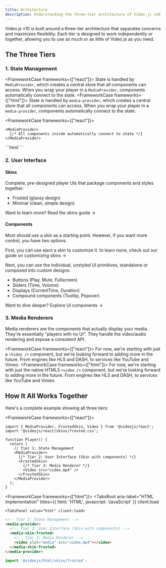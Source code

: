 ```yaml
---
title: Architecture
description: Understanding the three-tier architecture of Video.js v10 - State, UI, and Renderers
---
```



Video.js v10 is built around a three-tier architecture that separates concerns and maximizes flexibility. Each tier is designed to work independently or together, allowing you to use as much or as little of Video.js as you need.

## The Three Tiers

### 1. State Management

<FrameworkCase frameworks={["react"]}>
State is handled by `MediaProvider`, which creates a central store that all components can access. When you wrap your player in a `MediaProvider`, components automatically connect to the state.
</FrameworkCase>
<FrameworkCase frameworks={["html"]}>
State is handled by `media-provider`, which creates a central store that all components can access. When you wrap your player in a `media-provider`, components automatically connect to the state.
</FrameworkCase>

<FrameworkCase frameworks={["react"]}>
```tsx
<MediaProvider>
  {/* All components inside automatically connect to state */}
</MediaProvider>
```
</FrameworkCase>
<FrameworkCase frameworks={["html"]}>
```html
<media-provider>
  <!-- All components inside automatically connect to state -->
</media-provider>
```
</FrameworkCase>

### 2. User Interface

#### Skins
Complete, pre-designed player UIs that package components and styles together:
- Frosted (glassy design)
- Minimal (clean, simple design)

Want to learn more? <DocsLink slug="concepts/skins">Read the skins guide →</DocsLink>

#### Components
Most should use a skin as a starting point. However, if you want more control, you have two options.

First, you can use eject a skin to customize it. <DocsLink slug="how-to/customize-skins">to learn more, check out our guide on customizing skins →</DocsLink>

Next, you can use the individual, unstyled UI primitives, standalone or composed into custom designs:
- Buttons (Play, Mute, Fullscreen)
- Sliders (Time, Volume)
- Displays (CurrentTime, Duration)
- Compound components (Tooltip, Popover)

Want to dive deeper? <DocsLink slug="concepts/ui-components">Explore UI components →</DocsLink>

### 3. Media Renderers

Media renderers are the components that actually display your media. They're essentially "players with no UI". They handle the video/audio rendering and expose a consistent API.

<FrameworkCase frameworks={["react"]}>
For now, we're starting with just a `<Video />` component, but we're looking forward to adding more in the future. From engines like HLS and DASH, to services like YouTube and Vimeo.
</FrameworkCase>
<FrameworkCase frameworks={["html"]}>
For now, we're starting with just the native HTML5 `<video />` component, but we're looking forward to adding more in the future. From engines like HLS and DASH, to services like YouTube and Vimeo.
</FrameworkCase>

## How It All Works Together

Here's a complete example showing all three tiers:

<FrameworkCase frameworks={["react"]}>
```tsx
import { MediaProvider, FrostedSkin, Video } from '@videojs/react';
import '@videojs/react/skins/frosted.css';

function Player() {
  return (
    // Tier 1: State Management
    <MediaProvider>
      {/* Tier 2: User Interface (Skin with components) */}
      <FrostedSkin>
        {/* Tier 3: Media Renderer */}
        <Video src="video.mp4" />
      </FrostedSkin>
    </MediaProvider>
  );
}
```
</FrameworkCase>

<FrameworkCase frameworks={["html"]}>
<TabsRoot
  aria-label="HTML implementation"
  titles={{  html: 'HTML', javascript: 'JavaScript' }}
  client:load
>
    <TabsPanel value="html" client:load>

```html
<!-- Tier 1: State Management -->
<media-provider>
  <!-- Tier 2: User Interface (Skin with components) -->
  <media-skin-frosted>
    <!-- Tier 3: Media Renderer -->
    <video slot="media" src="video.mp4"></video>
  </media-skin-frosted>
</media-provider>
```

  </TabsPanel>

  <TabsPanel value="javascript" client:load>

```ts
import '@videojs/html/skins/frosted';
```

  </TabsPanel>

</TabsRoot>
</FrameworkCase>